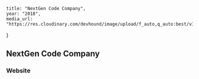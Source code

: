	title: "NextGen Code Company",
	year: "2018",
	media_url: "https://res.cloudinary.com/devhound/image/upload/f_auto,q_auto:best/v1544099499/nextgencode_f6bevu.png"
}


## NextGen Code Company
### Website